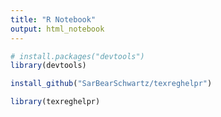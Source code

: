 ---
title: "R Notebook"
output: html_notebook
---

 

```{r}
# install.packages("devtools")
library(devtools)
```

```{r}
install_github("SarBearSchwartz/texreghelpr")
```


```{r}
library(texreghelpr)
```

